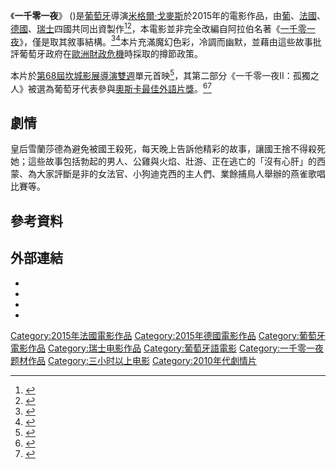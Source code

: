 {{Infobox film
| name           = 一千零一夜<br/>As Mil e uma Noites
| image          = 
| caption        = 
| director       = [[米蓋爾·戈麥斯|米格爾·戈麥斯]]
| producer       = 
| writer         = 
| screenplay     = 米格爾·戈麥斯<br>Mariana Ricardo<br>Telmo Churro
| story          = 
| based on       = 《[[一千零一夜|一千零一夜]]》
| starring       = 
| music          = Mariana Ricardo
| cinematography = Sayombhu Mukdeeprom
| editing        = Telmo Churro
| studio         = O Som e a Fúria<br>Shellac Sud<br>Komplizen Film<br>BOX Productions
| distributor    = 
| released       = {{Film date|2015|5|16|[[第68屆坎城影展|坎城影展]]|df=yes}}<br/>{{Film date|2015|11|10|[[金馬國際影展|金馬國際影展]]|df=yes}}
| runtime        = {{plainlist|
381分鐘 (完整版)
125分鐘 (I：不安之人)
、131分鐘 (II：孤獨之人)
、125分鐘(III：迷醉之人)}}
| country        = {{POR}}<br>{{FRA}}<br>{{GER}}<br>{{SUI}}
| language       = 葡萄牙語<br/>英語<br/>法語<br/>德語<br/>漢語
| budget         = 270萬[[歐元|歐元]]
| gross          = 
}}

《'''一千零一夜'''》 ({{lang-pt|'''As Mil e uma Noites'''}})是[[葡萄牙|葡萄牙]]導演[[米蓋爾·戈麥斯|米格爾·戈麥斯]]於2015年的電影作品，由[[葡萄牙|葡]]、[[法|法國]]、[[德|德國]]、[[瑞士|瑞士]]四國共同出資製作<ref>{{cite web|url= http://cineuropa.org/nw.aspx?t=newsdetail&l=en&did=246044|title= Eurimages supports 20 co-productions|date= 22 October 2013|accessdate= 28 May 2014|work= cineuropa.org|archive-date= 2014-08-29|archive-url= https://web.archive.org/web/20140829222529/http://cineuropa.org/nw.aspx?t=newsdetail&l=en&did=246044|dead-url= no}}</ref><ref>{{cite web|url= http://www.as1001noites.com/ficha-tecnica/|title= Ficha Técnica|accessdate= 28 May 2014|work= www.as1001noites.com|language= pt|archive-url= https://web.archive.org/web/20151031172843/http://www.as1001noites.com/ficha-tecnica/|archive-date= 2015-10-31|dead-url= yes}}</ref>，本電影並非完全改編自阿拉伯名著《[[一千零一夜|一千零一夜]]》，僅是取其敘事結構。<ref>{{cite web|url= http://www.publico.pt/cultura/jornal/miguel-gomes-e-o-cinema-que-nao-dispensa-o-mundo-27070454|title= Miguel Gomes e o cinema que não dispensa o mundo|author= Tiago Bartolomeu Costa|date= 10 September 2013|accessdate= 28 January 2014|work= [[Público_(Portugal)|Público]]|language= pt|archive-date= 2013-09-18|archive-url= https://web.archive.org/web/20130918061408/http://www.publico.pt/cultura/jornal/miguel-gomes-e-o-cinema-que-nao-dispensa-o-mundo-27070454|dead-url= no}}</ref><ref>{{cite web|url= http://www.osomeafuria.com/films/2/57/|title= AS MIL E UMA NOITES|accessdate= 28 January 2014|work= www.osomeafuria.com|language= pt|deadurl= yes|archiveurl= https://web.archive.org/web/20140529051806/http://www.osomeafuria.com/films/2/57/|archivedate= 2014年5月29日}}</ref>本片充滿魔幻色彩，冷調而幽默，並藉由這些故事批評葡萄牙政府在[[歐豬五國|歐洲財政危機]]時採取的撙節政策。

本片於[[第68屆坎城影展|第68屆坎城影展]][[導演雙週|導演雙週]]單元首映<ref name="Gomes">{{cite web |url=http://variety.com/2015/film/festivals/cannes-miguel-gomes-arabian-nights-to-screen-in-directors-fortnight-1201475191/ |title=Cannes: Miguel Gomes’ ‘Arabian Nights’ to Screen in Directors’ Fortnight |authors=Justin Chang and Elsa Keslassy |accessdate=18 April 2015 |date=18 April 2015 |work=Variety |archive-date=2018-09-01 |archive-url=https://web.archive.org/web/20180901044619/https://variety.com/2015/film/festivals/cannes-miguel-gomes-arabian-nights-to-screen-in-directors-fortnight-1201475191/ |dead-url=no }}</ref>，其第二部分《一千零一夜II：孤獨之人》被選為葡萄牙代表參與[[奧斯卡最佳外語片獎|奧斯卡最佳外語片獎]]。<ref name="Portugal">{{cite web |url=http://www.tvi24.iol.pt/cinema/as-mil-e-uma-noites/filme-de-miguel-gomes-candidato-a-nomeacao-nos-oscares-2016 |title=Filme de Miguel Gomes candidato a nomeação nos Óscares 2016 |work=TVI24 |date=7 September 2015 |accessdate=7 September 2015 |archive-date=2015-12-31 |archive-url=https://web.archive.org/web/20151231212919/http://www.tvi24.iol.pt/cinema/as-mil-e-uma-noites/filme-de-miguel-gomes-candidato-a-nomeacao-nos-oscares-2016 |dead-url=no }}</ref><ref name="IndieWire">{{cite web |url=http://blogs.indiewire.com/sydneylevine/portugal-selects-arabian-nights-vol-2-the-desolate-one-as-oscar-submission-20150907 |title=Portugal Selects 'Arabian Nights: Vol. 2 -The Desolate One' as Oscar Submission |work=IndieWire |date=7 September 2015 |accessdate=7 September 2015 |archive-date=2016-05-29 |archive-url=https://web.archive.org/web/20160529175344/http://blogs.indiewire.com/sydneylevine/portugal-selects-arabian-nights-vol-2-the-desolate-one-as-oscar-submission-20150907 |dead-url=no }}</ref>

== 劇情 ==
皇后雪蘭莎德為避免被國王殺死，每天晚上告訴他精彩的故事，讓國王捨不得殺死她；這些故事包括勃起的男人、公雞與火焰、壯游、正在逃亡的「沒有心肝」的西蒙、為大家評斷是非的女法官、小狗迪克西的主人們、業餘捕鳥人舉辦的燕雀歌唱比賽等。


== 參考資料 ==
{{reflist}}

==外部連結==
*{{官方網站|http://www.as1001noites.com/en/}}
*{{IMDb title|3284178|一千零一夜I：不安之人}}
*{{IMDb title|4692234|一千零一夜II：孤獨之人}}
*{{IMDb title|4692242|一千零一夜III：迷醉之人}}

[[Category:2015年法國電影作品|Category:2015年法國電影作品]]
[[Category:2015年德國電影作品|Category:2015年德國電影作品]]
[[Category:葡萄牙電影作品|Category:葡萄牙電影作品]]
[[Category:瑞士电影作品|Category:瑞士电影作品]]
[[Category:葡萄牙語電影|Category:葡萄牙語電影]]
[[Category:一千零一夜题材作品|Category:一千零一夜题材作品]]
[[Category:三小时以上电影|Category:三小时以上电影]]
[[Category:2010年代劇情片|Category:2010年代劇情片]]